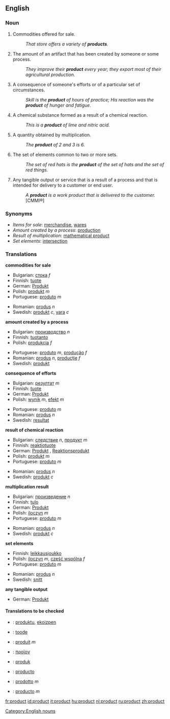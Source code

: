 ==English==

===Noun===
{{en-noun-reg}}

# Commodities offered for sale.
#: ''That store offers a variety of '''products'''.''
# The amount of an artifact that has been created by someone or some process.
#: ''They improve their '''product''' every year; they export most of their agricultural production.''
# A consequence of someone's efforts or of a particular set of circumstances.
#: ''Skill is the '''product''' of hours of practice; His reaction was the '''product''' of hunger and fatigue.''
# A chemical substance formed as a result of a chemical reaction.
#: ''This is a '''product''' of lime and nitric acid.''
# {{math}} A quantity obtained by multiplication.
#: ''The '''product''' of 2 and 3 is 6.''
# The set of elements common to two or more sets.
#: ''The set of red hats is the '''product''' of the set of hats and the set of red things.''
# Any tangible output or service that is a result of a process and that is intended for delivery to a customer or end user. 
#: ''A '''product''' is a work product that is delivered to the customer.'' [CMMI®]

===Synonyms===
*''Items for sale'': [[merchandise]], [[wares]]
*''Amount created by a process'': [[production]]
*''Result of multiplication'': [[mathematical product]]
*''Set elements'': [[intersection]]

===Translations===

'''commodities for sale'''
{{top}}
*Bulgarian: [[стока]] ''f''
*Finnish: [[tuote]]
*German: [[Produkt]] {{n}}
*Polish: [[produkt]] ''m''
*Portuguese: [[produto]] ''m''
{{mid}}
*Romanian: [[produs]] ''n''
*Swedish: [[produkt]] ''c'', [[vara]] ''c''
{{bottom}}

'''amount created by a process'''
{{top}}
*Bulgarian: [[производство]] ''n''
*Finnish: [[tuotanto]]
*Polish: [[produkcja]] ''f''
{{mid}}
*Portuguese: [[produto]] ''m'', [[produção]] ''f''
*Romanian: [[produs]] ''n'', [[producţie]] ''f''
*Swedish: [[produkt]] {{c}}
{{bottom}}

'''consequence of efforts'''
{{top}}
*Bulgarian: [[резултат]] ''m''
*Finnish: [[tuote]]
*German: [[Produkt]] {{n}}
*Polish: [[wynik]] ''m'', [[efekt]] ''m''
{{mid}}
*Portuguese: [[produto]] ''m''
*Romanian: [[produs]] ''n''
*Swedish: [[resultat]] {{n}}
{{bottom}}

'''result of chemical reaction'''
{{top}}
*Bulgarian: [[следствие]] ''n'', [[продукт]] ''m''
*Finnish: [[reaktiotuote]]
*German: [[Produkt]] {{n}}, [[Reaktionsprodukt]] {{n}}
*Polish: [[produkt]] ''m''
*Portuguese: [[produto]] ''m''
{{mid}}
*Romanian: [[produs]] ''n''
*Swedish: [[produkt]] ''c''
{{bottom}}

'''multiplication result'''
{{top}}
*Bulgarian: [[произведение]] ''n''
*Finnish: [[tulo]]
*German: [[Produkt]] {{n}}
*Polish: [[iloczyn]] ''m''
*Portuguese: [[produto]] ''m''
{{mid}}
*Romanian: [[produs]] ''n''
*Swedish: [[produkt]] ''c''
{{bottom}}

'''set elements'''
{{top}}
*Finnish: [[leikkausjoukko]]
*Polish: [[iloczyn]] ''m'', [[część wspólna]] ''f''
*Portuguese: [[produto]] ''m''
{{mid}}
*Romanian: [[produs]] ''n''
*Swedish: [[snitt]] {{n}}
{{bottom}}

'''any tangible output'''
{{top}}
*German: [[Produkt]] {{n}}
{{mid}}
{{bottom}}

====Translations to be checked====
{{checktrans}}
*{{ttbc|Basque}}: [[produktu]], [[ekoizpen]]
*{{ttbc|Eesti}}: [[toode]]
*{{ttbc|French}}: [[produit]] ''m''
*{{ttbc|Greek}}: [[προϊον]]
*{{ttbc|Indonesian}}: [[produk]]
*{{ttbc|Interlingua}}: [[producto]]
*{{ttbc|Italian}}: [[prodotto]] ''m''
*{{ttbc|Spanish}}: [[producto]] ''m''

[[Category:English nouns]]

[[fr:product]]
[[id:product]]
[[it:product]]
[[hu:product]]
[[nl:product]]
[[ru:product]]
[[zh:product]]